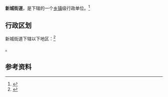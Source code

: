 {{中国乡级行政区|37/15/24/002/000}}

'''新城街道'''，是{{PRC admin/fullname|37/15/24/002/000|3}}下辖的一个[[乡镇|乡镇]]级行政单位。<ref>{{PRC admin/ref sgc|{{PRC admin/parent|37/15/24/002/000}}}}</ref>

== 行政区划 ==

新城街道下辖以下地区：<ref>{{PRC admin/ref sgc|37/15/24/002/000}}</ref>

{{PRC admin/children|37/15/24/002/000}}。

== 参考资料 ==

{{reflist}}

{{行政区划小作品}}
{{PRC admin/navcat|37/15/24/002/000}}